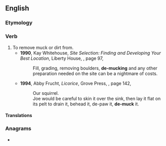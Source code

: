 ==English==

===Etymology===
{{prefix|en|de|muck}}

===Verb===
{{en-verb}}

# To remove muck or dirt from.
#* '''1990''', Kay Whitehouse, ''Site Selection: Finding and Developing Your Best Location'', Liberty House, {{ISBN|0830630538}}, page 97,
#*: Fill, grading, removing boulders, '''de-mucking''' and any other preparation needed on the site can be a nightmare of costs.
#* '''1994''', Abby Frucht, ''Licorice'', Grove Press, {{ISBN|0802133509}}, page 142,
#*: Our squirrel.
#*: Joe would be careful to skin it over the sink, then lay it flat on its pelt to drain it, behead it, de-paw it, '''de-muck''' it.

====Translations====
{{trans-top|to remove muck or dirt from}}
{{trans-mid}}
{{trans-bottom}}

===Anagrams===
* {{anagrams|en|mucked}}